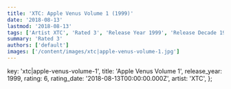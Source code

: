 ```yaml
---
title: 'XTC: Apple Venus Volume 1 (1999)'
date: '2018-08-13'
lastmod: '2018-08-13'
tags: ['Artist XTC', 'Rated 3', 'Release Year 1999', 'Release Decade 1990']
summary: 'Rated 3'
authors: ['default']
images: ['/content/images/xtc|apple-venus-volume-1.jpg']
---
```


  key: 'xtc|apple-venus-volume-1',
  title: 'Apple Venus Volume 1',
  release_year: 1999,
  rating: 6,
  rating_date: '2018-08-13T00:00:00.000Z',
  artist: 'XTC',
};

<MusicRating data={data} />
